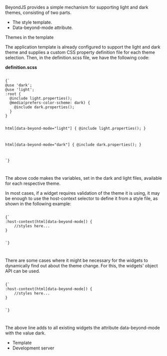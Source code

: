 
<Title>Light & Dark theme</Title>

BeyondJS provides a simple mechanism for supporting light and dark themes, consisting of two parts.

-   The style template.
-   Data-beyond-mode attribute.

Themes in the template

The application template is already configured to support the light and dark theme and supplies a custom CSS property definition file for each theme selection. Then, in the definition.scss file, we have the following code:

**definition.scss**

<Code>
{`
@use 'dark';
@use 'light';
:root {
  @include light.properties();
  @media(prefers-color-scheme: dark) {
    @include dark.properties();
  }
}

html[data-beyond-mode="light"] {
@include light.properties();
}

html[data-beyond-mode="dark"] {
@include dark.properties();
}

`}

</Code>

The above code makes the variables, set in the dark and light files, available for each respective theme.

In most cases, if a widget requires validation of the theme it is using, it may be enough to use the host-context selector to define it from a style file, as shown in the following example:

<Code>
{`
:host-context(html[data-beyond-mode]) {
    //styles here...
}

`}

</Code>

There are some cases where it might be necessary for the widgets to dynamically find out about the theme change. For this, the widgets' object API can be used.

<Code>
{`
:host-context(html[data-beyond-mode]) {
    //styles here...
}

`}

</Code>

The above line adds to all existing widgets the attribute data-beyond-mode with the value dark.

-   <Link to="/docs/template">Template</Link>
-   <Link to="/docs/dev-server">Development server</Link>
